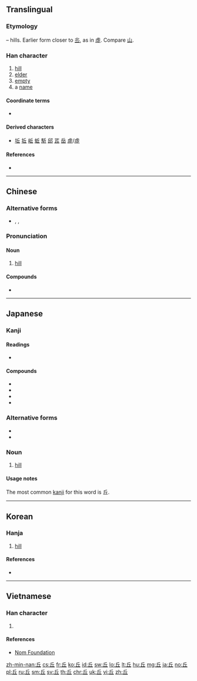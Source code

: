 {{also|丠|坵}}
==Translingual==

===Etymology===
{{Han etyl}}
{{liushu|i}} – hills. Earlier form closer to [[丠]], as in [[虛]]. Compare [[山]].

===Han character===
{{Han char|rn=1|rad=一|as=04|sn=5|four=72101|canj=OM|ids=}}

# [[hill]]
# [[elder]]
# [[empty]]
# a [[name]]

====Coordinate terms====
* {{sense|hills}} {{l|mul|山}}

====Derived characters====
* [[坵]] [[拞]] [[岴]] [[蚯]] [[駈]] [[邱]] [[茊]] [[岳]] [[虗]]/[[虛]]

====References====
* {{Han ref|kx=0077.140|dkj=00033|dj=0156.020|hdz=10017.010|uh=4E18|ud=19992|bh=A543|bd=42307}}

----

==Chinese==
{{zh-forms}}

===Alternative forms===
* {{zh-l|丠}}, {{zh-l|𠀉}}, {{zh-l|㐀}}

===Pronunciation===
{{zh-pron
|m=qiū
|c=jau1
|mn=khu/khiu
|mn_note=khu - vernacular, khiu - literary
|mc=y
|oc=y
|ma=
|cat=n,a,pn
}}

====Noun====
{{zh-noun}}

# [[hill]]

====Compounds====
* {{zh-l|丘疹|tr=qiūzhěn}}

----

==Japanese==

===Kanji===
{{ja-kanji|grade=c|rs=一04}}

====Readings====
* {{ja-readings|goon=[[く]] (ku)|kanon=[[きゅう]] (kyū)|kun=[[おか]] (oka)}}

====Compounds====
* {{ja-r|丘上|きゅうじょう}}
* {{ja-r|丘疹|きゅうしん}}
* {{ja-r|丘辺|おかべ}}
* {{ja-r|丘陵|きゅうりょう}}

===Alternative forms===
* {{l/ja|岡}}
* {{l/ja|壟}}

===Noun===
{{ja-noun|おか}}

# [[hill]]
#: {{ja-usex|丘を下る|おか を くだる|to go down a hill}}

====Usage notes====
The most common [[kanji]] for this word is 丘.

----

==Korean==

===Hanja===
{{ko-hanja|hangeul=구|rv=gu|mr=ku|eumhun=언덕|ehrv=eondeok|ehmr=ǒndǒk|ehy=}}

# [[hill]]

====References====
* {{Hanja ref|nav=8208}}

----

==Vietnamese==

===Han character===
{{vi-hantu|[[khâu]], [[kheo]], [[khưu]]|rs=一04}}

# {{defn|lang=vi|sort=一04}}

====References====
* [http://nomfoundation.org/common/nom_details.php?codepoint=4e18 Nom Foundation]

[[zh-min-nan:丘]]
[[cs:丘]]
[[fr:丘]]
[[ko:丘]]
[[id:丘]]
[[sw:丘]]
[[lo:丘]]
[[lt:丘]]
[[hu:丘]]
[[mg:丘]]
[[ja:丘]]
[[no:丘]]
[[pl:丘]]
[[ru:丘]]
[[sm:丘]]
[[sv:丘]]
[[th:丘]]
[[chr:丘]]
[[uk:丘]]
[[vi:丘]]
[[zh:丘]]